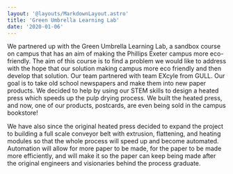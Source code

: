 ```yaml
---
layout: '@layouts/MarkdownLayout.astro'
title: 'Green Umbrella Learning Lab'
date: '2020-01-06'
---
```


We partnered up with the Green Umbrella Learning Lab, a sandbox course on campus that has an aim of making the Phillips Exeter campus more eco-friendly. The aim of this course is to find a problem we would like to address with the hope that our solution making campus more eco friendly and then develop that solution. Our team partnered with team EXcyle from GULL. Our goal is to take old school newspapers and make them into new paper products. We decided to help by using our STEM skills to design a heated press which speeds up the pulp drying process. We built the heated press, and now, one of our products, postcards, are even being sold in the campus bookstore!

We have also since the original heated press decided to expand the project to building a full scale conveyor belt with extrusion, flattening, and heating modules so that the whole process will speed up and become automated. Automation will allow for more paper to be made, for the paper to be made more efficiently, and will make it so the paper can keep being made after the original engineers and visionaries behind the process graduate.
